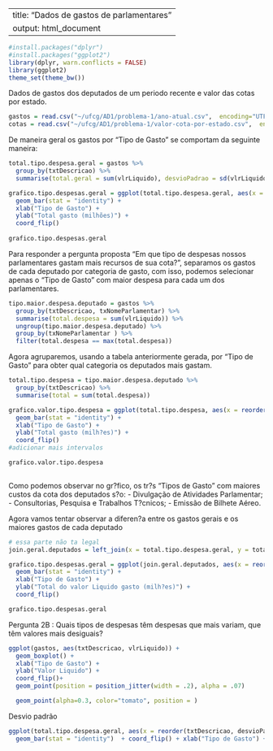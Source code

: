 
---
title: "Dados de gastos de parlamentares"
output: html_document
---

```r
#install.packages("dplyr")
#install.packages("ggplot2")
library(dplyr, warn.conflicts = FALSE)
library(ggplot2)
theme_set(theme_bw())
```

Dados de gastos dos deputados de um periodo recente e valor das cotas por estado.

```r
gastos = read.csv("~/ufcg/AD1/problema-1/ano-atual.csv",  encoding="UTF-8")
cotas = read.csv("~/ufcg/AD1/problema-1/valor-cota-por-estado.csv",  encoding="UTF-8")
```

De maneira geral os gastos por "Tipo de Gasto" se comportam da seguinte maneira:

```r
total.tipo.despesa.geral = gastos %>% 
  group_by(txtDescricao) %>% 
  summarise(total.geral = sum(vlrLiquido), desvioPadrao = sd(vlrLiquido))

grafico.tipo.despesas.geral = ggplot(total.tipo.despesa.geral, aes(x = reorder(txtDescricao, total.geral/1e6),y = total.geral/1e6)) +
  geom_bar(stat = "identity") +
  xlab("Tipo de Gasto") + 
  ylab("Total gasto (milhões)") +
  coord_flip()
         
grafico.tipo.despesas.geral

```

Para responder a pergunta proposta "Em que tipo de despesas nossos parlamentares gastam mais recursos de sua cota?", separamos os gastos de cada deputado por categoria de gasto, com isso, podemos selecionar apenas o "Tipo de Gasto" com maior despesa para cada um dos parlamentares.  


```r
tipo.maior.despesa.deputado = gastos %>% 
  group_by(txtDescricao, txNomeParlamentar) %>% 
  summarise(total.despesa = sum(vlrLiquido)) %>%
  ungroup(tipo.maior.despesa.deputado) %>%
  group_by(txNomeParlamentar ) %>% 
  filter(total.despesa == max(total.despesa))

```

Agora agruparemos, usando a tabela anteriormente gerada, por "Tipo de Gasto" para obter qual categoria os deputados mais gastam.

```r

total.tipo.despesa = tipo.maior.despesa.deputado %>%
  group_by(txtDescricao) %>%
  summarise(total = sum(total.despesa))

grafico.valor.tipo.despesa = ggplot(total.tipo.despesa, aes(x = reorder(txtDescricao, total/1e6),y = total/1e6)) +
  geom_bar(stat = "identity") +
  xlab("Tipo de Gasto") + 
  ylab("Total gasto (milh?es)") +
  coord_flip()
#adicionar mais intervalos

grafico.valor.tipo.despesa
         
```

Como podemos observar no gr?fico, os tr?s "Tipos de Gasto" com maiores custos da cota dos deputados s?o:
  - Divulgação de Atividades Parlamentar;
  - Consultorias, Pesquisa e Trabalhos T?cnicos;
  - Emissão de Bilhete Aéreo.
  
Agora vamos tentar observar a diferen?a entre os gastos gerais e os maiores gastos de cada deputado

```r
# essa parte não ta legal
join.geral.deputados = left_join(x = total.tipo.despesa.geral, y = total.tipo.despesa)

grafico.tipo.despesas.geral = ggplot(join.geral.deputados, aes(x = reorder(txtDescricao, total.geral/1e6),y = total.geral/1e6)) +
  geom_bar(stat = "identity") +
  xlab("Tipo de Gasto") + 
  ylab("Total do valor Liquido gasto (milh?es)") +
  coord_flip()

grafico.tipo.despesas.geral
```

Pergunta 2B : Quais tipos de despesas têm despesas que mais variam, que têm valores mais desiguais?

```r
ggplot(gastos, aes(txtDescricao, vlrLiquido)) + 
  geom_boxplot() + 
  xlab("Tipo de Gasto") + 
  ylab("Valor Liquido") + 
  coord_flip()+
  geom_point(position = position_jitter(width = .2), alpha = .07)

  geom_point(alpha=0.3, color="tomato", position = )

```

Desvio padrão

```r

ggplot(total.tipo.despesa.geral, aes(x = reorder(txtDescricao, desvioPadrao), y = desvioPadrao)) + 
  geom_bar(stat = "identity")  + coord_flip() + xlab("Tipo de Gasto") + ylab("Desvio Padrão")

```





